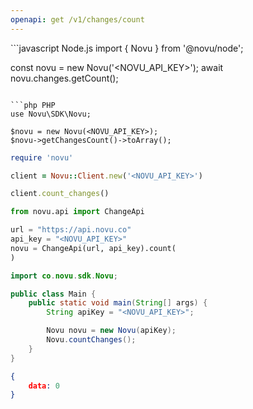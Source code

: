 ```yaml
---
openapi: get /v1/changes/count
---
```


<RequestExample>
```javascript Node.js
import { Novu } from '@novu/node';

const novu = new Novu('<NOVU_API_KEY>');
await novu.changes.getCount();
```

```php PHP
use Novu\SDK\Novu;

$novu = new Novu(<NOVU_API_KEY>);
$novu->getChangesCount()->toArray();
```

```ruby Ruby
require 'novu'

client = Novu::Client.new('<NOVU_API_KEY>')

client.count_changes()
```

```python Python
from novu.api import ChangeApi

url = "https://api.novu.co"
api_key = "<NOVU_API_KEY>"
novu = ChangeApi(url, api_key).count(
)
```

```java Java
import co.novu.sdk.Novu;

public class Main {
    public static void main(String[] args) {
        String apiKey = "<NOVU_API_KEY>";

        Novu novu = new Novu(apiKey);
        Novu.countChanges();
    }
}
```

</RequestExample>

<ResponseExample>

```json Response
{
    data: 0
}
```

</ResponseExample>